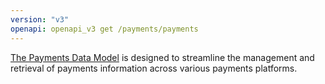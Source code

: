 ```yaml
---
version: "v3"
openapi: openapi_v3 get /payments/payments
---
```


[The Payments Data Model](https://docs.rootfi.dev/api-reference/payments/overview) is designed to streamline the management and retrieval of payments information across various payments platforms.
